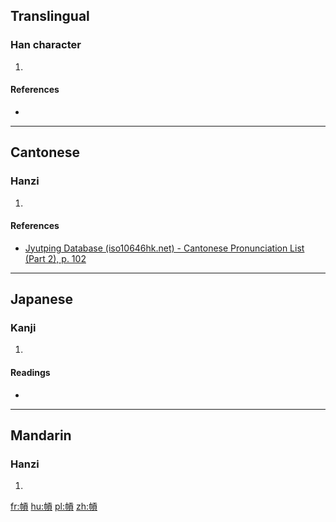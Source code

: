 ==Translingual==

===Han character===
{{Han char|rn=50|rad=巾|as=10|sn=13|four=4108<sub>6</sub>|canj=中月一月金 (LBMBC), X中月一月 (XLBMB)|ids=⿰[[巾]][[貢]]}}

# {{defn|Han|sort=巾10}}

====References====
* {{Han ref|kx=0334.380|dkj=09018|dj=0642.060|hdz=10749.030|uh=5E4A|ud=24138|bh=DD5A|bd=56666}}

----

==Cantonese==

===Hanzi===
{{yue-hanzi|jyut=[[gung1]]|y=gung1}}

# {{defn|lang=yue|sort=巾10}}

====References====
* [http://www.iso10646hk.net/jp/document/download.jsp Jyutping Database (iso10646hk.net) - Cantonese Pronunciation List (Part 2), p. 102]

----

==Japanese==

===Kanji===
{{ja-kanji|grade=|rs=巾10}}

# {{defn|lang=ja|sort=巾10}}

====Readings====
* {{ja-readings|on=[[こう]] (kō), [[く]] (ku)|kun=[[ぬの]] (nuno)}}

----

==Mandarin==

===Hanzi===
{{cmn-hanzi|pin=[[gōng]] ([[gong1]])|wg=kung<sup>1</sup>}}

# {{defn|lang=cmn|sort=巾10}}

[[fr:幊]]
[[hu:幊]]
[[pl:幊]]
[[zh:幊]]